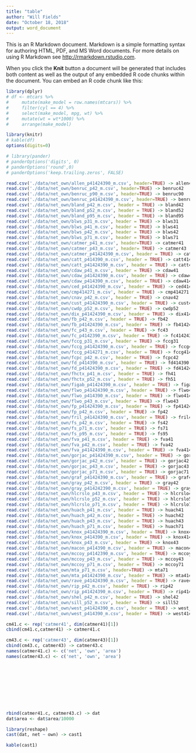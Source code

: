 ```yaml
---
title: "table"
author: "Will Fields"
date: "October 18, 2018"
output: word_document
---
```


This is an R Markdown document. Markdown is a simple formatting syntax for authoring HTML, PDF, and MS Word documents. For more details on using R Markdown see <http://rmarkdown.rstudio.com>.

When you click the **Knit** button a document will be generated that includes both content as well as the output of any embedded R code chunks within the document. You can embed an R code chunk like this:
```r
library(dplyr)
# df <- mtcars %>%
#     mutate(make_model = row.names(mtcars)) %>%
#     filter(cyl == 4) %>%
#     select(make_model, mpg, wt) %>%
#     mutate(wt = wt*1000) %>%
#     arrange(make_model)

library(knitr)
# kable(df)
options(digits=0)

# library(pander)
# panderOptions('digits', 0)
# panderOptions('round',0)
# panderOptions('keep.trailing.zeros', FALSE)
```

```r
read.csv('./data/net_own/allen_p41424390_m.csv', header=TRUE) -> allen41424390
read.csv('./data/net_own/benruc_p42_m.csv', header=TRUE) -> benruc42
read.csv('./data/net_own/benruc_p90_m.csv', header=TRUE) -> benruc90
read.csv('./data/net_own/benruc_p41424390_m.csv', header=TRUE) -> benruc41424390
read.csv('./data/net_own/bland_p42_m.csv', header = TRUE) -> bland42
read.csv('./data/net_own/bland_p52_m.csv', header = TRUE) -> bland52
read.csv('./data/net_own/bland_p95_m.csv', header = TRUE) -> bland95
read.csv('./data/net_own/blws_p31_m.csv', header = TRUE) -> blws31
read.csv('./data/net_own/blws_p41_m.csv', header = TRUE) -> blws41
read.csv('./data/net_own/blws_p42_m.csv', header = TRUE) -> blws42
read.csv('./data/net_own/blws_p71_m.csv', header = TRUE) -> blws71
read.csv('./data/net_own/catmer_p41_m.csv', header=TRUE) -> catmer41
read.csv('./data/net_own/catmer_p43_m.csv', header= TRUE) -> catmer43
read.csv('./data/net_own/catmer_p41424390_m.csv', header = TRUE) -> catmer41424390
read.csv('./data/net_own/catt_p414390_m.csv', header = TRUE) -> catt414390
read.csv('./data/net_own/catt_p41424390_m.csv', header = TRUE) -> catt41424390
read.csv('./data/net_own/cdaw_p41_m.csv', header = TRUE) -> cdaw41
read.csv('./data/net_own/cdaw_p41424390_m.csv', header = TRUE) -> cdaw41424390
read.csv('./data/net_own/cdaw_p414390_m.csv', header = TRUE) -> cdaw414390
read.csv('./data/net_own/ced_p41424390_m.csv', header = TRUE) -> ced41424390
read.csv('./data/net_own/cmp414271_m.csv', header = TRUE) -> cmp414271
read.csv('./data/net_own/cnav_p42_m.csv', header = TRUE) -> cnav42
read.csv('./data/net_own/cust_p41424390_m.csv', header = TRUE) -> cust41424390
read.csv('./data/net_own/cwdp_p52_m.csv', header = TRUE) -> cwdp52
read.csv('./data/net_own/dix_p41424390_m.csv', header = TRUE) -> dix41424390
read.csv('./data/net_own/fb_p42_m.csv', header = TRUE) -> fb42
read.csv('./data/net_own/fb_p41424390_m.csv', header = TRUE) -> fb41424390
read.csv('./data/net_own/fc_p43_m.csv', header = TRUE) -> fc43
read.csv('./data/net_own/fc_p4142390_m.csv', header = TRUE) -> fc41424390
read.csv('./data/net_own/fccg_p31_m.csv', header = TRUE) -> fccg31
read.csv('./data/net_own/fccg_p41424390_m.csv', header = TRUE) -> fccg41424390
read.csv('./data/net_own/fccg_p414271_m.csv', header = TRUE) -> fccg414271
read.csv('./data/net_own/fcpc_p42_m.csv', header = TRUE) -> fcpc42
read.csv('./data/net_own/fd_p414390_m.csv', header = TRUE) -> fd414390
read.csv('./data/net_own/fd_p41424390_m.csv', header = TRUE) -> fd41424390
read.csv('./data/net_own/fhctx_p41_m.csv', header = TRUE) -> fh41
read.csv('./data/net_own/fhctx_p52_m.csv', header = TRUE) -> fh51
read.csv('./data/net_own/figab_p41424390_m.csv', header = TRUE) -> figab41424390
read.csv('./data/net_own/flwo_p41424390_m.csv', header = TRUE) -> flwo41424390
read.csv('./data/net_own/flwo_p414390_m.csv', header = TRUE) -> flwo414390
read.csv('./data/net_own/flwo_p43_m.csv', header = TRUE) -> flwo43
read.csv('./data/net_own/fp_p41424390_m.csv', header = TRUE) -> fp41424390
read.csv('./data/net_own/fp_p42_m.csv', header = TRUE) -> fp42
read.csv('./data/net_own/fril_p41424390_m.csv', header = TRUE) -> fril41424390
read.csv('./data/net_own/fs_p42_m.csv', header = TRUE) -> fs42
read.csv('./data/net_own/fs_p71_m.csv', header = TRUE) -> fs71
read.csv('./data/net_own/fs_p95_m.csv', header = TRUE) -> fs95
read.csv('./data/net_own/fva_p41_m.csv', header = TRUE) -> fva41
read.csv('./data/net_own/fva_p42_m.csv', header = TRUE) -> fva42
read.csv('./data/net_own/fva_p41424390_m.csv', header = TRUE) -> fva41424390
read.csv('./data/net_own/gorjac_p41424390_m.csv', header = TRUE) -> gorjac41424390
read.csv('./data/net_own/gorjac_p42_m.csv', header = TRUE) -> gorjac42
read.csv('./data/net_own/gorjac_p43_m.csv', header = TRUE) -> gorjac43
read.csv('./data/net_own/gorjac_p71_m.csv', header = TRUE) -> gorjac71
read.csv('./data/net_own/graf_p41424390_m.csv', header = TRUE) -> graf41424390
read.csv('./data/net_own/gray_p42_m.csv', header = TRUE) -> gray42
read.csv('./data/net_own/gray_p414242390_m.csv', header = TRUE) -> gray41424390
read.csv('./data/net_own/hlcrslo_p43_m.csv', header = TRUE) -> hlcrslo43
read.csv('./data/net_own/hlcrslo_p52_m.csv', header = TRUE) -> hlcrslo52
read.csv('./data/net_own/hlcrslo_p71_m.csv', header = TRUE) -> hlcrslo71
read.csv('./data/net_own/huach_p41_m.csv', header = TRUE) -> huach41
read.csv('./data/net_own/huach_p42_m.csv', header = TRUE) -> huach42
read.csv('./data/net_own/huach_p43_m.csv', header = TRUE) -> huach43
read.csv('./data/net_own/huach_p71_m.csv', header = TRUE) -> huach71
read.csv('./data/net_own/knox_p41424390_m.csv', header = TRUE) -> knox41424390
read.csv('./data/net_own/knox_p414390_m.csv', header = TRUE) -> knox414390
read.csv('./data/net_own/knox_p43_m.csv', header = TRUE) -> knox43
read.csv('./data/net_own/macon_p414390_m.csv', header = TRUE) -> macon414390
read.csv('./data/net_own/mccoy_p4142390_m.csv', header = TRUE) -> mccoy41424390
read.csv('./data/net_own/mccoy_p43_m.csv', header = TRUE) -> mccoy43
read.csv('./data/net_own/mccoy_p71_m.csv', header = TRUE) -> mccoy71
read.csv('./data/net_own/mta_p71_m.csv', header=TRUE) -> mta71
read.csv('./data/net_own/mta_p41424390_m.csv', header = TRUE) -> mta41424390
read.csv('./data/net_own/rave_p41424390_m.csv', header = TRUE) -> rave41424390
read.csv('./data/net_own/rip_p42_m.csv', header = TRUE) -> rip42
read.csv('./data/net_own/rip_p41424390_m.csv', header = TRUE) -> rip41424390
read.csv('./data/net_own/shel_p42_m.csv', header = TRUE) -> shel42
read.csv('./data/net_own/sill_p52_m.csv', header = TRUE) -> sill52
read.csv('./data/net_own/west_p41424390_m.csv', header = TRUE) -> west_p41424390
read.csv('./data/net_own/west_p414390_m.csv', header = TRUE) -> west414390
```

```r
cm41.c <- rep('catmer41', dim(catmer41)[1])
cbind(cm41.c,catmer41) -> catmer41.c

cm43.c <- rep('catmer43', dim(catmer43)[1])
cbind(cm43.c, catmer43) -> catmer43.c
names(catmer41.c) <- c('net', 'own', 'area')
names(catmer43.c) <- c('net', 'own', 'area')










rbind(catmer41.c, catmer43.c) -> dat
dat$area <- dat$area/10000

library(reshape)
cast(dat, net ~ own) -> cast1
```

```r
kable(cast1)

```
